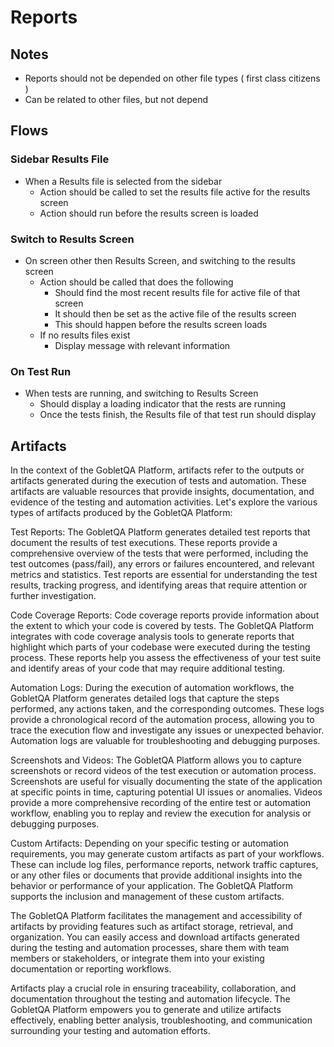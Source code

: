 # Reports

## Notes
* Reports should not be depended on other file types ( first class citizens )
* Can be related to other files, but not depend

## Flows
### Sidebar Results File 

* When a Results file is selected from the sidebar
  * Action should be called to set the results file active for the results screen
  * Action should run before the results screen is loaded
### Switch to Results Screen

* On screen other then Results Screen, and switching to the results screen
  * Action should be called that does the following
    * Should find the most recent results file for active file of that screen
    * It should then be set as the active file of the results screen 
    * This should happen before the results screen loads
  * If no results files exist
    * Display message with relevant information
### On Test Run

* When tests are running, and switching to Results Screen
  * Should display a loading indicator that the rests are running
  * Once the tests finish, the Results file of that test run should display



## Artifacts

In the context of the GobletQA Platform, artifacts refer to the outputs or artifacts generated during the execution of tests and automation. These artifacts are valuable resources that provide insights, documentation, and evidence of the testing and automation activities. Let's explore the various types of artifacts produced by the GobletQA Platform:

Test Reports: The GobletQA Platform generates detailed test reports that document the results of test executions. These reports provide a comprehensive overview of the tests that were performed, including the test outcomes (pass/fail), any errors or failures encountered, and relevant metrics and statistics. Test reports are essential for understanding the test results, tracking progress, and identifying areas that require attention or further investigation.

Code Coverage Reports: Code coverage reports provide information about the extent to which your code is covered by tests. The GobletQA Platform integrates with code coverage analysis tools to generate reports that highlight which parts of your codebase were executed during the testing process. These reports help you assess the effectiveness of your test suite and identify areas of your code that may require additional testing.

Automation Logs: During the execution of automation workflows, the GobletQA Platform generates detailed logs that capture the steps performed, any actions taken, and the corresponding outcomes. These logs provide a chronological record of the automation process, allowing you to trace the execution flow and investigate any issues or unexpected behavior. Automation logs are valuable for troubleshooting and debugging purposes.

Screenshots and Videos: The GobletQA Platform allows you to capture screenshots or record videos of the test execution or automation process. Screenshots are useful for visually documenting the state of the application at specific points in time, capturing potential UI issues or anomalies. Videos provide a more comprehensive recording of the entire test or automation workflow, enabling you to replay and review the execution for analysis or debugging purposes.

Custom Artifacts: Depending on your specific testing or automation requirements, you may generate custom artifacts as part of your workflows. These can include log files, performance reports, network traffic captures, or any other files or documents that provide additional insights into the behavior or performance of your application. The GobletQA Platform supports the inclusion and management of these custom artifacts.

The GobletQA Platform facilitates the management and accessibility of artifacts by providing features such as artifact storage, retrieval, and organization. You can easily access and download artifacts generated during the testing and automation processes, share them with team members or stakeholders, or integrate them into your existing documentation or reporting workflows.

Artifacts play a crucial role in ensuring traceability, collaboration, and documentation throughout the testing and automation lifecycle. The GobletQA Platform empowers you to generate and utilize artifacts effectively, enabling better analysis, troubleshooting, and communication surrounding your testing and automation efforts.